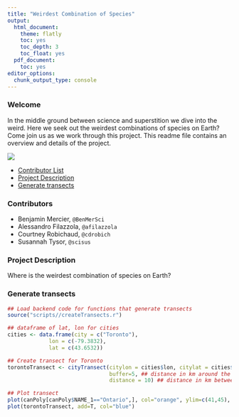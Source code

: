 ```yaml
---
title: "Weirdest Combination of Species"
output:
  html_document:
    theme: flatly
    toc: yes
    toc_depth: 3
    toc_float: yes
  pdf_document:
    toc: yes
editor_options: 
  chunk_output_type: console
---
```


### Welcome
In the middle ground between science and superstition we dive into the weird. Here we seek out the weirdest combinations of species on Earth? Come join us as we work through this project. This readme file contains an overview and details of the project. 

![](icon.jpg)

* [Contributor List](#Contributors)
* [Project Description](#Project-Description)
* [Generate transects](#Generate-transects)


### Contributors

- Benjamin Mercier, `@BenMerSci`
- Alessandro Filazzola, `@afilazzola`
- Courtney Robichaud, `@cdrobich`
- Susannah Tysor, `@scisus`

### Project Description
Where is the weirdest combination of species on Earth?

### Generate transects
```r
## Load backend code for functions that generate transects
source("scripts//createTransects.r")

## dataframe of lat, lon for cities
cities <- data.frame(city = c("Toronto"),
             lon = c(-79.3832),
             lat = c(43.6532))

## Create transect for Toronto
torontoTransect <- cityTransect(citylon = cities$lon, citylat = cities$lat, nquadrat = 5,  ## nquadrat is the number of quadrats
                                buffer=5, ## distance in km around the centroid of city to make the buffer. e.g. 5 = 10 x 10 km box with city as center
                                distance = 10) ## distance in km between buffered transects

## Plot transect
plot(canPoly[canPoly$NAME_1=="Ontario",], col="orange", ylim=c(41,45), xlim=c(-82,-76)) ## plot just Ontario, set x & y lim to zoom into Toronto area
plot(torontoTransect, add=T, col="blue")
```
